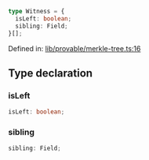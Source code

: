 ```ts
type Witness = {
  isLeft: boolean;
  sibling: Field;
}[];
```

Defined in: [lib/provable/merkle-tree.ts:16](https://github.com/o1-labs/o1js/blob/fca908c243ee8e908efacaf73a882d48759e675a/src/lib/provable/merkle-tree.ts#L16)

## Type declaration

### isLeft

```ts
isLeft: boolean;
```

### sibling

```ts
sibling: Field;
```
